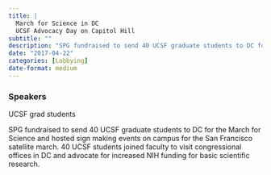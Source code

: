 ```yaml
---
title: |
  March for Science in DC
  UCSF Advocacy Day on Capitol Hill
subtitle: ""
description: "SPG fundraised to send 40 UCSF graduate students to DC for the March for Science and hosted sign making events on campus for the San Francisco satellite march. "
date: "2017-04-22"
categories: [Lobbying]
date-format: medium 
---
```


### Speakers  
UCSF grad students

SPG fundraised to send 40 UCSF graduate students to DC for the March for Science and hosted sign making events on campus for the San Francisco satellite march. 40 UCSF students joined faculty to visit congressional offices in DC and advocate for increased NIH funding for basic scientific research.

